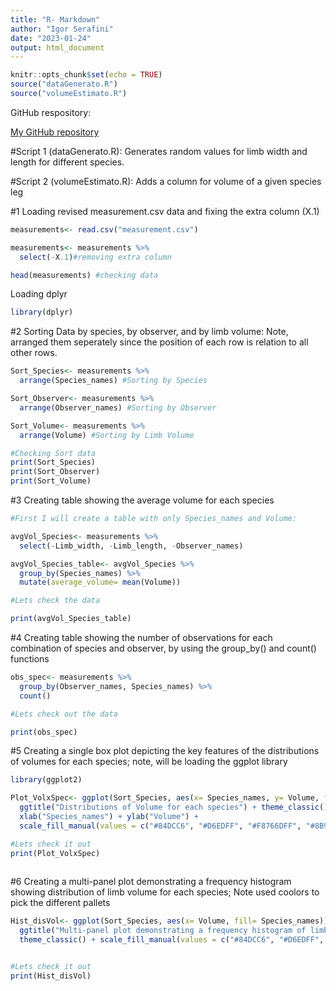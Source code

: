 ```yaml
---
title: "R- Markdown"
author: "Igor Serafini"
date: "2023-01-24"
output: html_document
---
```


```r
knitr::opts_chunk$set(echo = TRUE)
source("dataGenerato.R")
source("volumeEstimato.R")
```

GitHub respository: 

[My GitHub repository](https://github.com/IgorSerafini/Assignment1_BIOL432)


#Script 1 (dataGenerato.R):
Generates random values for limb width and length for different species.

#Script 2 (volumeEstimato.R):
Adds a column for volume of a given species leg 

#1
Loading revised measurement.csv data and fixing the extra column (X.1)
```r
measurements<- read.csv("measurement.csv")

measurements<- measurements %>% 
  select(-X.1)#removing extra column

head(measurements) #checking data 
```
Loading dplyr  
```r
library(dplyr)
```

#2
Sorting Data by species, by observer, and by limb volume: Note, arranged them seperately since the position of each row is relation to all other rows.
```r
Sort_Species<- measurements %>% 
  arrange(Species_names) #Sorting by Species 

Sort_Observer<- measurements %>% 
  arrange(Observer_names) #Sorting by Observer  

Sort_Volume<- measurements %>% 
  arrange(Volume) #Sorting by Limb Volume  

#Checking Sort data
print(Sort_Species)
print(Sort_Observer)
print(Sort_Volume)
```
#3
Creating table showing the average volume for each species
```r
#First I will create a table with only Species_names and Volume: 

avgVol_Species<- measurements %>% 
  select(-Limb_width, -Limb_length, -Observer_names)

avgVol_Species_table<- avgVol_Species %>% 
  group_by(Species_names) %>% 
  mutate(average_volume= mean(Volume))

#Lets check the data 

print(avgVol_Species_table)

```

#4
Creating table showing the number of observations for each combination of species and observer, by using the group_by() and count() functions 
```r
obs_spec<- measurements %>%  
  group_by(Observer_names, Species_names) %>%  
  count()

#Lets check out the data

print(obs_spec)

```

#5
 Creating a single box plot depicting the key features of the distributions of volumes for each species; note, will be loading the ggplot library
```r
library(ggplot2)

Plot_VolxSpec<- ggplot(Sort_Species, aes(x= Species_names, y= Volume, fill= Species_names)) + geom_boxplot(outlier.stroke = 0.5) +
  ggtitle("Distributions of Volume for each species") + theme_classic() +
  xlab("Species_names") + ylab("Volume") +
  scale_fill_manual(values = c("#84DCC6", "#D6EDFF", "#F8766DFF", "#8B95C9", "#478978")) 

#Lets check it out 
print(Plot_VolxSpec)
  
```

#6
Creating a multi-panel plot demonstrating a frequency histogram showing distribution of limb volume for each species; Note used coolors to pick the different pallets 
```r
Hist_disVol<- ggplot(Sort_Species, aes(x= Volume, fill= Species_names)) + geom_histogram() + facet_wrap(Species_names~.,ncol= 3) + 
  ggtitle("Multi-panel plot demonstrating a frequency histogram of limb volume for each Species") + 
  theme_classic() + scale_fill_manual(values = c("#84DCC6", "#D6EDFF", "#F8766DFF", "#8B95C9", "#478978")) 


#Lets check it out 
print(Hist_disVol) 

```
